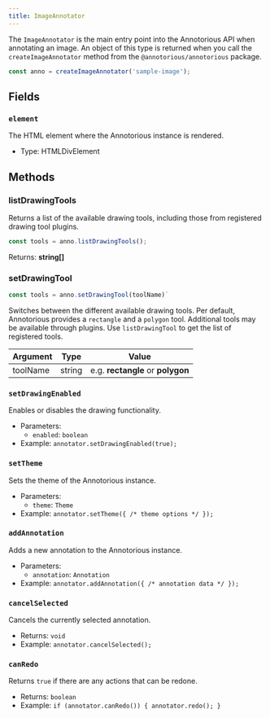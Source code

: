```yaml
---
title: ImageAnnotator
---
```


The `ImageAnnotator` is the main entry point into the Annotorious API 
when annotating an image. An object of this type is returned when you
call the `createImageAnnotator` method from the `@annotorious/annotorious` 
package.

```js
const anno = createImageAnnotator('sample-image');
```
## Fields

### `element`

The HTML element where the Annotorious instance is rendered.

- Type: HTMLDivElement

## Methods

### listDrawingTools

Returns a list of the available drawing tools, including those from registered drawing tool plugins.

```js 
const tools = anno.listDrawingTools();
```
Returns: __string[]__

### setDrawingTool
```js 
const tools = anno.setDrawingTool(toolName)`
```
Switches between the different available drawing tools. Per default, Annotorious 
provides a `rectangle` and a `polygon` tool. Additional tools may be available 
through plugins. Use `listDrawingTool` to get the list of registered tools.

| Argument | Type   | Value                             |
|----------|--------|-----------------------------------|
| toolName | string | e.g. __rectangle__ or __polygon__ |

### `setDrawingEnabled`
Enables or disables the drawing functionality.
- Parameters:
  - `enabled`: `boolean`
- Example: `annotator.setDrawingEnabled(true);`

### `setTheme`
Sets the theme of the Annotorious instance.
- Parameters:
  - `theme`: `Theme`
- Example: `annotator.setTheme({ /* theme options */ });`

### `addAnnotation`
Adds a new annotation to the Annotorious instance.
- Parameters:
  - `annotation`: `Annotation`
- Example: `annotator.addAnnotation({ /* annotation data */ });`

### `cancelSelected`
Cancels the currently selected annotation.
- Returns: `void`
- Example: `annotator.cancelSelected();`

### `canRedo`
Returns `true` if there are any actions that can be redone.
- Returns: `boolean`
- Example: `if (annotator.canRedo()) { annotator.redo(); }`